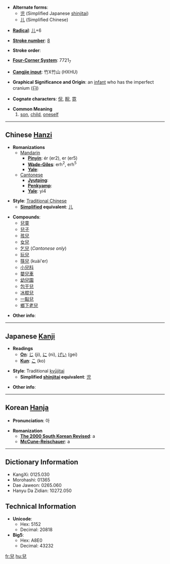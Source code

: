 * '''Alternate forms''':
**[[児]] (Simplified Japanese [[shinjitai]])
**[[儿]] (Simplified Chinese)

* '''[[Wiktionary:Chinese radical index| Radical]]''': [[Wiktionary:Chinese radical index 儿|儿]]+6

* '''[[Wiktionary:Chinese total strokes index|Stroke number]]''': [[Wiktionary:Chinese total strokes index 8|8]]

* '''Stroke order''': 

* '''[[Wiktionary:Chinese four corner index|Four-Corner System]]''': 7721<sub>7</sub>

* '''[[Wiktionary:Chinese Cangjie index|Cangjie input]]''': 竹X竹山 (HXHU)

* '''Graphical Significance and Origin''': an [[infant]] who has the imperfect cranium (臼)

* '''Cognate characters''': [[倪]], [[睨]], [[霓]]

* '''Common Meaning'''
*#[[son]], [[child]], [[oneself]]

----

== Chinese [[Hanzi]] ==

* '''Romanizations'''
** [[Mandarin]]
*** '''[[Pinyin]]''': ér (er2), er (er5)
*** '''[[Wade-Giles]]''': erh<sup>2</sup>, erh<sup>5</sup>
*** '''[[Yale]]''': 
**[[Cantonese]]
***'''[[Jyutping]]''':
***'''[[Penkyamp]]''': 
***'''[[Yale]]''': yi4

* '''Style''': [[Traditional Chinese]] 
** '''[[Simplified Chinese|Simplified]] equivalent''': [[儿]]

* '''Compounds''':
**[[兒童]]
**[[兒子]]
**[[孩兒]]
**[[女兒]]
**[[乞兒]] (''Cantonese only'')
**[[玩兒]]
**[[筷兒]] (kuài'er)
**[[小兒科]]
**[[嬰兒車]]
**[[幼兒園]]
**[[包干兒]]
**[[冰棍兒]]
**[[一點兒]]
**[[鄉下老兒]]

* '''Other info''': 

----

== Japanese [[Kanji]] ==

* '''Readings'''
** '''[[On]]''': [[じ]] (ji), [[に]] (ni), [[げい]] (gei)
** '''[[Kun]]''': [[こ]] (ko)

* '''Style''': Traditional [[kyūjitai]]
** '''Simplified [[shinjitai]] equivalent''': [[児]]

* '''Other info''':

----

== Korean [[Hanja]] ==

* '''Pronunciation''': 아

* '''Romanization'''
** '''[[The 2000 South Korean Revised Romanization|The 2000 South Korean Revised]]''': a
** '''[[McCune-Reischauer]]''': a

----

== Dictionary Information ==

* KangXi: 0125.030
* Morohashi: 01365
* Dae Jaweon: 0265.060
* Hanyu Da Zidian: 10272.050

== Technical Information ==

* '''Unicode''':
** Hex: 5152
** Decimal: 20818
* '''Big5''':
** Hex: A8E0
** Decimal: 43232

[[fr:兒]]
[[hu:兒]]
